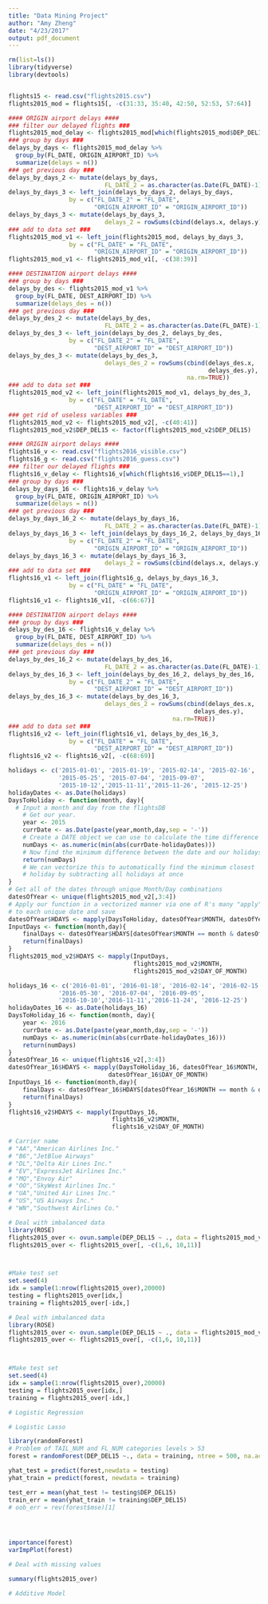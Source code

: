 ```yaml
---
title: "Data Mining Project"
author: "Amy Zheng"
date: "4/23/2017"
output: pdf_document
---
```


```r
rm(list=ls())
library(tidyverse)
library(devtools)


flights15 <- read.csv("flights2015.csv")
flights2015_mod = flights15[, -c(31:33, 35:40, 42:50, 52:53, 57:64)]
```

```r
#### ORIGIN airport delays ####
### filter our delayed flights ###
flights2015_mod_delay <- flights2015_mod[which(flights2015_mod$DEP_DEL15==1),]
### group by days ###
delays_by_days <- flights2015_mod_delay %>%
  group_by(FL_DATE, ORIGIN_AIRPORT_ID) %>%
  summarize(delays = n())
### get previous day ###
delays_by_days_2 <- mutate(delays_by_days, 
                           FL_DATE_2 = as.character(as.Date(FL_DATE)-1))
delays_by_days_3 <- left_join(delays_by_days_2, delays_by_days, 
                 by = c("FL_DATE_2" = "FL_DATE", 
                        "ORIGIN_AIRPORT_ID" = "ORIGIN_AIRPORT_ID"))
delays_by_days_3 <- mutate(delays_by_days_3, 
                           delays_2 = rowSums(cbind(delays.x, delays.y), na.rm=TRUE))
### add to data set ###
flights2015_mod_v1 <- left_join(flights2015_mod, delays_by_days_3, 
                 by = c("FL_DATE" = "FL_DATE", 
                        "ORIGIN_AIRPORT_ID" = "ORIGIN_AIRPORT_ID"))
flights2015_mod_v1 <- flights2015_mod_v1[, -c(38:39)]
```

```r
#### DESTINATION airport delays ####
### group by days ###
delays_by_des <- flights2015_mod_v1 %>%
  group_by(FL_DATE, DEST_AIRPORT_ID) %>%
  summarize(delays_des = n())
### get previous day ###
delays_by_des_2 <- mutate(delays_by_des, 
                           FL_DATE_2 = as.character(as.Date(FL_DATE)-1))
delays_by_des_3 <- left_join(delays_by_des_2, delays_by_des, 
                 by = c("FL_DATE_2" = "FL_DATE", 
                        "DEST_AIRPORT_ID" = "DEST_AIRPORT_ID"))
delays_by_des_3 <- mutate(delays_by_des_3, 
                           delays_des_2 = rowSums(cbind(delays_des.x, 
                                                        delays_des.y), 
                                                  na.rm=TRUE))
### add to data set ###
flights2015_mod_v2 <- left_join(flights2015_mod_v1, delays_by_des_3, 
                 by = c("FL_DATE" = "FL_DATE", 
                        "DEST_AIRPORT_ID" = "DEST_AIRPORT_ID"))
### get rid of useless variables ###
flights2015_mod_v2 <- flights2015_mod_v2[, -c(40:41)]
flights2015_mod_v2$DEP_DEL15 <- factor(flights2015_mod_v2$DEP_DEL15)
```



```r
#### ORIGIN airport delays ####
flights16_v <- read.csv("flights2016_visible.csv")
flights16_g <- read.csv("flights2016_guess.csv")
### filter our delayed flights ###
flights16_v_delay <- flights16_v[which(flights16_v$DEP_DEL15==1),]
### group by days ###
delays_by_days_16 <- flights16_v_delay %>%
  group_by(FL_DATE, ORIGIN_AIRPORT_ID) %>%
  summarize(delays = n())
### get previous day ###
delays_by_days_16_2 <- mutate(delays_by_days_16, 
                           FL_DATE_2 = as.character(as.Date(FL_DATE)-1))
delays_by_days_16_3 <- left_join(delays_by_days_16_2, delays_by_days_16, 
                 by = c("FL_DATE_2" = "FL_DATE", 
                        "ORIGIN_AIRPORT_ID" = "ORIGIN_AIRPORT_ID"))
delays_by_days_16_3 <- mutate(delays_by_days_16_3, 
                           delays_2 = rowSums(cbind(delays.x, delays.y), na.rm=TRUE))
### add to data set ###
flights16_v1 <- left_join(flights16_g, delays_by_days_16_3, 
                 by = c("FL_DATE" = "FL_DATE", 
                        "ORIGIN_AIRPORT_ID" = "ORIGIN_AIRPORT_ID"))
flights16_v1 <- flights16_v1[, -c(66:67)]
```

```r
#### DESTINATION airport delays ####
### group by days ###
delays_by_des_16 <- flights16_v_delay %>%
  group_by(FL_DATE, DEST_AIRPORT_ID) %>%
  summarize(delays_des = n())
### get previous day ###
delays_by_des_16_2 <- mutate(delays_by_des_16, 
                           FL_DATE_2 = as.character(as.Date(FL_DATE)-1))
delays_by_des_16_3 <- left_join(delays_by_des_16_2, delays_by_des_16, 
                 by = c("FL_DATE_2" = "FL_DATE", 
                        "DEST_AIRPORT_ID" = "DEST_AIRPORT_ID"))
delays_by_des_16_3 <- mutate(delays_by_des_16_3, 
                           delays_des_2 = rowSums(cbind(delays_des.x,
                                                    delays_des.y), 
                                              na.rm=TRUE))
### add to data set ###
flights16_v2 <- left_join(flights16_v1, delays_by_des_16_3, 
                 by = c("FL_DATE" = "FL_DATE", 
                        "DEST_AIRPORT_ID" = "DEST_AIRPORT_ID"))
flights16_v2 <- flights16_v2[, -c(68:69)]
```

```r
holidays <- c('2015-01-01', '2015-01-19', '2015-02-14', '2015-02-16',
              '2015-05-25', '2015-07-04', '2015-09-07',
              '2015-10-12','2015-11-11','2015-11-26', '2015-12-25')
holidayDates <- as.Date(holidays)
DaysToHoliday <- function(month, day){ 
  # Input a month and day from the flightsDB
    # Get our year.
    year <- 2015
    currDate <- as.Date(paste(year,month,day,sep = '-')) 
    # Create a DATE object we can use to calculate the time difference
    numDays <- as.numeric(min(abs(currDate-holidayDates))) 
    # Now find the minimum difference between the date and our holidays
    return(numDays)                                        
    # We can vectorize this to automatically find the minimum closest
    # holiday by subtracting all holidays at once
}
# Get all of the dates through unique Month/Day combinations
datesOfYear <- unique(flights2015_mod_v2[,3:4]) 
# Apply our function in a vectorized manner via one of R's many "apply" functions (in this case mapply)
# to each unique date and save 
datesOfYear$HDAYS <- mapply(DaysToHoliday, datesOfYear$MONTH, datesOfYear$DAY_OF_MONTH) 
InputDays <- function(month,day){
    finalDays <- datesOfYear$HDAYS[datesOfYear$MONTH == month & datesOfYear$DAY_OF_MONTH == day] # Find which row to get
    return(finalDays)
}
flights2015_mod_v2$HDAYS <- mapply(InputDays, 
                                   flights2015_mod_v2$MONTH, 
                                   flights2015_mod_v2$DAY_OF_MONTH)
```

```r
holidays_16 <- c('2016-01-01', '2016-01-18', '2016-02-14', '2016-02-15',
              '2016-05-30', '2016-07-04', '2016-09-05',
              '2016-10-10','2016-11-11','2016-11-24', '2016-12-25')
holidayDates_16 <- as.Date(holidays_16)
DaysToHoliday_16 <- function(month, day){ 
    year <- 2016
    currDate <- as.Date(paste(year,month,day,sep = '-')) 
    numDays <- as.numeric(min(abs(currDate-holidayDates_16))) 
    return(numDays)                                        
}
datesOfYear_16 <- unique(flights16_v2[,3:4])
datesOfYear_16$HDAYS <- mapply(DaysToHoliday_16, datesOfYear_16$MONTH,
                            datesOfYear_16$DAY_OF_MONTH) 
InputDays_16 <- function(month,day){
    finalDays <- datesOfYear_16$HDAYS[datesOfYear_16$MONTH == month & datesOfYear_16$DAY_OF_MONTH == day] # Find which row to get
    return(finalDays)
}
flights16_v2$HDAYS <- mapply(InputDays_16, 
                             flights16_v2$MONTH, 
                             flights16_v2$DAY_OF_MONTH)
```


```r
# Carrier name
# "AA","American Airlines Inc."
# "B6","JetBlue Airways"
# "DL","Delta Air Lines Inc."
# "EV","ExpressJet Airlines Inc."
# "MQ","Envoy Air"
# "OO","SkyWest Airlines Inc."
# "UA","United Air Lines Inc."
# "US","US Airways Inc."
# "WN","Southwest Airlines Co."
```

```r
# Deal with imbalanced data 
library(ROSE)
flights2015_over <- ovun.sample(DEP_DEL15 ~ ., data = flights2015_mod_v2, method = "both", N = 60000)$data
flights2015_over <- flights2015_over[, -c(1,6, 10,11)]



#Make test set
set.seed(4)
idx = sample(1:nrow(flights2015_over),20000)
testing = flights2015_over[idx,]
training = flights2015_over[-idx,]
```


```r
# Deal with imbalanced data 
library(ROSE)
flights2015_over <- ovun.sample(DEP_DEL15 ~ ., data = flights2015_mod_v2, method = "both", N = 60000)$data
flights2015_over <- flights2015_over[, -c(1,6, 10,11)]



#Make test set
set.seed(4)
idx = sample(1:nrow(flights2015_over),20000)
testing = flights2015_over[idx,]
training = flights2015_over[-idx,]
```

```r
# Logistic Regression 

# Logistic Lasso 
```



```r
library(randomForest)
# Problem of TAIL_NUM and FL_NUM categories levels > 53
forest = randomForest(DEP_DEL15 ~., data = training, ntree = 500, na.action = na.pass)

yhat_test = predict(forest,newdata = testing)
yhat_train = predict(forest, newdata = training)

test_err = mean(yhat_test != testing$DEP_DEL15)
train_err = mean(yhat_train != training$DEP_DEL15)
# oob_err = rev(forest$mse)[1]




importance(forest)
varImpPlot(forest)

# Deal with missing values

summary(flights2015_over)
```

```r
# Additive Model

```
